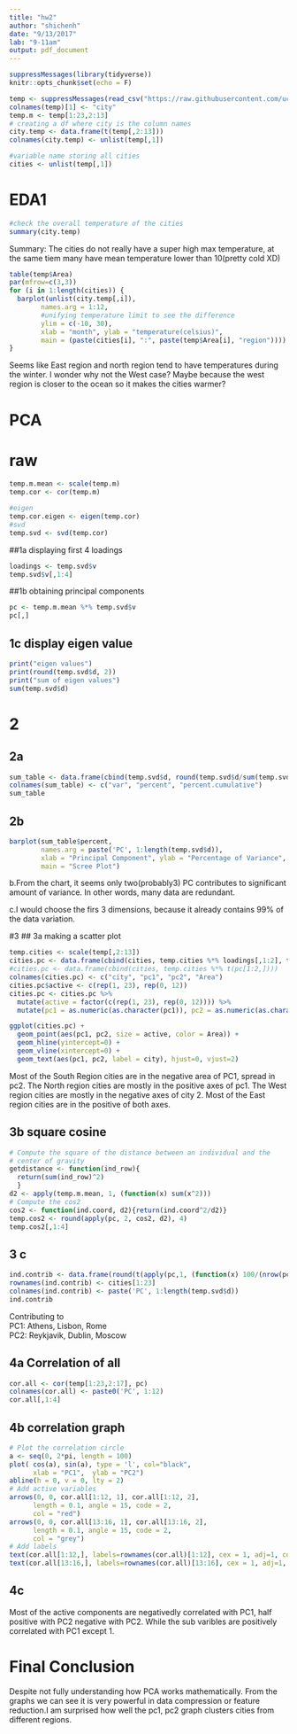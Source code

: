 ```yaml
---
title: "hw2"
author: "shichenh"
date: "9/13/2017"
lab: "9-11am"
output: pdf_document
---
```


```r
suppressMessages(library(tidyverse))
knitr::opts_chunk$set(echo = F)
```

```r
temp <- suppressMessages(read_csv("https://raw.githubusercontent.com/ucb-stat154/stat154-fall-2017/master/data/temperature.csv"))
colnames(temp)[1] <- "city"
temp.m <- temp[1:23,2:13]
# creating a df where city is the column names
city.temp <- data.frame(t(temp[,2:13]))
colnames(city.temp) <- unlist(temp[,1])

#variable name storing all cities
cities <- unlist(temp[,1])
```

# EDA1
```r
#check the overall temperature of the cities
summary(city.temp)
```
Summary: The cities do not really have a super high max temperature, at the same tiem many
have mean temperature lower than 10(pretty cold XD)

```r
table(temp$Area)
par(mfrow=c(3,3))
for (i in 1:length(cities)) {
  barplot(unlist(city.temp[,i]), 
        names.arg = 1:12,
        #unifying temperature limit to see the difference
        ylim = c(-10, 30),
        xlab = "month", ylab = "temperature(celsius)",
        main = (paste(cities[i], ":", paste(temp$Area[i], "region"))))
}
```
Seems like East region and north region tend to have temperatures during the winter. 
I wonder why not the West case? Maybe because the west region is closer to the ocean
so it makes the cities warmer?

# PCA
# raw 
```r
temp.m.mean <- scale(temp.m)
temp.cor <- cor(temp.m)

#eigen
temp.cor.eigen <- eigen(temp.cor)
#svd
temp.svd <- svd(temp.cor)
```

##1a displaying first 4 loadings
```r
loadings <- temp.svd$v
temp.svd$v[,1:4]
```


##1b obtaining principal components 
```r
pc <- temp.m.mean %*% temp.svd$v
pc[,]
```


## 1c display eigen value
```r
print("eigen values")
print(round(temp.svd$d, 2))
print("sum of eigen values")
sum(temp.svd$d)
```


# 2
## 2a
```r
sum_table <- data.frame(cbind(temp.svd$d, round(temp.svd$d/sum(temp.svd$d), 2), cumsum(temp.svd$d)/sum(temp.svd$d)))
colnames(sum_table) <- c("var", "percent", "percent.cumulative")
sum_table
```
## 2b
```r
barplot(sum_table$percent,
        names.arg = paste('PC', 1:length(temp.svd$d)),
        xlab = "Principal Component", ylab = "Percentage of Variance",
        main = "Scree Plot")
```

b.From the chart, it seems only two(probably3) PC contributes to significant amount
of variance. In other words, many data are redundant.  

c.I would choose the firs 3 dimensions, because it already contains 99% of the 
data variation.

#3
## 3a making a scatter plot
```r
temp.cities <- scale(temp[,2:13])
cities.pc <- data.frame(cbind(cities, temp.cities %*% loadings[,1:2], temp$Area))
#cities.pc <- data.frame(cbind(cities, temp.cities %*% t(pc[1:2,])))
colnames(cities.pc) <- c("city", "pc1", "pc2", "Area")
cities.pc$active <- c(rep(1, 23), rep(0, 12))
cities.pc <- cities.pc %>%
  mutate(active = factor(c(rep(1, 23), rep(0, 12)))) %>%
  mutate(pc1 = as.numeric(as.character(pc1)), pc2 = as.numeric(as.character(pc2)))

ggplot(cities.pc) +
  geom_point(aes(pc1, pc2, size = active, color = Area)) +
  geom_hline(yintercept=0) +
  geom_vline(xintercept=0) +
  geom_text(aes(pc1, pc2, label = city), hjust=0, vjust=2)
```

Most of the South Region cities are in the negative area of PC1, spread in pc2.
The North region cities are mostly in the positive axes of pc1. The West region
cities are mostly in the negative axes of city 2. Most of the East region cities 
are in the positive of both axes. 

## 3b square cosine 
```r
# Compute the square of the distance between an individual and the
# center of gravity
getdistance <- function(ind_row){
  return(sum(ind_row)^2)
  }
d2 <- apply(temp.m.mean, 1, (function(x) sum(x^2)))
# Compute the cos2
cos2 <- function(ind.coord, d2){return(ind.coord^2/d2)}
temp.cos2 <- round(apply(pc, 2, cos2, d2), 4)
temp.cos2[,1:4]
```

## 3 c
```r
ind.contrib <- data.frame(round(t(apply(pc,1, (function(x) 100/(nrow(pc) - 1) * x^2 /temp.svd$d))), 2))
rownames(ind.contrib) <- cities[1:23]
colnames(ind.contrib) <- paste('PC', 1:length(temp.svd$d))
ind.contrib
```
Contributing to  
PC1: Athens, Lisbon, Rome  
PC2: Reykjavik, Dublin, Moscow  

## 4a Correlation of all
```r
cor.all <- cor(temp[1:23,2:17], pc)
colnames(cor.all) <- paste0('PC', 1:12)
cor.all[,1:4]
```

## 4b correlation graph
```r
# Plot the correlation circle
a <- seq(0, 2*pi, length = 100)
plot( cos(a), sin(a), type = 'l', col="black",
      xlab = "PC1",  ylab = "PC2")
abline(h = 0, v = 0, lty = 2)
# Add active variables
arrows(0, 0, cor.all[1:12, 1], cor.all[1:12, 2], 
      length = 0.1, angle = 15, code = 2,
      col = "red")
arrows(0, 0, cor.all[13:16, 1], cor.all[13:16, 2], 
      length = 0.1, angle = 15, code = 2,
      col = "grey")
# Add labels
text(cor.all[1:12,], labels=rownames(cor.all)[1:12], cex = 1, adj=1, col = "red")
text(cor.all[13:16,], labels=rownames(cor.all)[13:16], cex = 1, adj=1, col = "grey")
```

## 4c
Most of the active components are negativedly correlated with PC1, half positive with
PC2 negative with PC2. While the sub varibles are positively correlated with PC1 
except 1.

# Final Conclusion
Despite not fully understanding how PCA works mathematically. From the graphs we can 
see it is very powerful in data compression or feature reduction.I am surprised how 
well the pc1, pc2 graph clusters cities from different regions.

